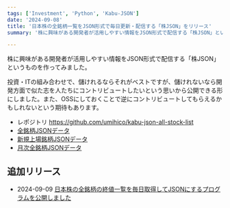 ```yaml
---
tags: ['Investment', 'Python', 'Kabu-JSON']
date: '2024-09-08'
title: '日本株の全銘柄一覧をJSON形式で毎日更新・配信する「株JSON」をリリース'
summary: '株に興味がある開発者が活用しやすい情報をJSON形式で配信する「株JSON」というものを作ってみました'

---
```


株に興味がある開発者が活用しやすい情報をJSON形式で配信する「株JSON」というものを作ってみました。

投資・ITの組み合わせで、儲けれるならそれがベストですが、儲けれないなら開発方面で似た志を人たちにコントリビュートしたいという思いから公開できる形にしました。また、OSSにしておくことで逆にコントリビュートしてもらえるかもしれないという期待もあります。

- レポジトリ https://github.com/umihico/kabu-json-all-stock-list
- [全銘柄JSONデータ](https://d1rrtoo3h22gy6.cloudfront.net/kabu-json-all-stock-list/v1/all_stocks.json)
- [新規上場銘柄JSONデータ](https://d1rrtoo3h22gy6.cloudfront.net/kabu-json-all-stock-list/v1/new_listings.json)
- [月次全銘柄JSONデータ](https://d1rrtoo3h22gy6.cloudfront.net/kabu-json-all-stock-list/v1/monthly.json)

## 追加リリース

- 2024-09-09 [日本株の全銘柄の終値一覧を毎日取得してJSONにするプログラムを公開しました](https://umihi.co/blog/20240909-kabu-json-all-close-prices-release)
